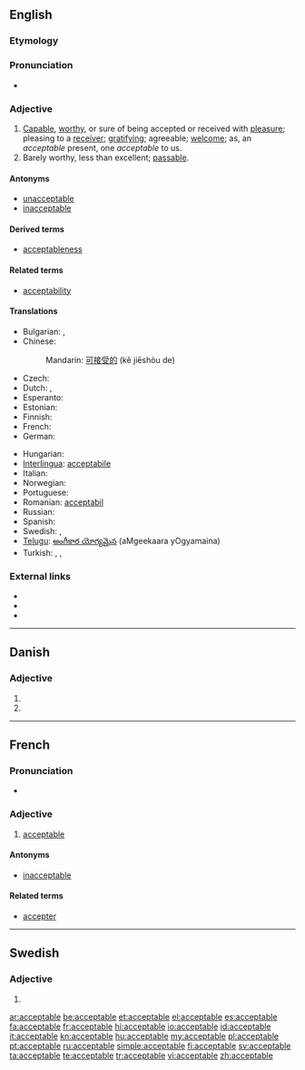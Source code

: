 ==English==

===Etymology===
{{suffix|accept|able}}

===Pronunciation===
* {{audio|en-us-acceptable.ogg|Audio (US)}}

===Adjective===
{{en-adj}}

# [[capable|Capable]], [[worthy]], or sure of being accepted or received with [[pleasure]]; pleasing to a [[receiver]]; [[gratifying]]; agreeable; [[welcome]]; as, an ''acceptable'' present, one ''acceptable'' to us.
# Barely worthy, less than excellent; [[passable]].

====Antonyms====
* [[unacceptable]]
* [[inacceptable]]

====Derived terms====
* [[acceptableness]]

====Related terms====
* [[acceptability]]

====Translations====
{{trans-top|capable, worthy or sure of being accepted}}
* Bulgarian: {{t|bg|приемлив}},  {{t|bg|допустим}}
* Chinese:
*: Mandarin: [[可]][[接受]][[的]] (kě jiēshòu de)
* Czech: {{t-|cs|přijatelný|m}}
* Dutch: {{t+|nl|aanvaardbaar}}, {{t+|nl|acceptabel}}
* Esperanto: {{t|eo|akceptebla}}
* Estonian: {{t-|et|vastuvõetav}}
* Finnish: {{t-|fi|hyväksyttävä}}
* French: {{t+|fr|acceptable}}
* German: {{t+|de|annehmbar}}
{{trans-mid}}
* Hungarian: {{t+|hu|elfogadható}}
* [[Interlingua]]: [[acceptabile]]
* Italian: {{t+|it|accettabile}}
* Norwegian: {{t|no|antakelig}}
* Portuguese: {{t+|pt|aceitável}}
* Romanian: [[acceptabil]]
* Russian: {{t|ru|приемлемый|tr=prijémlemyj}}
* Spanish: {{t-|es|aceptable}}
* Swedish: {{t|sv|acceptabel}}, {{t|sv|godtagbar}}
* [[Telugu]]: [[అంగీకార యోగ్యమైన]] (aMgeekaara yOgyamaina)
* Turkish: {{t|tr|kabul edilebilir}}, {{t+|tr|uygun}}, {{t|tr|makbul}}
{{trans-bottom}}

===External links===
* {{R:Webster 1913}}
* {{R:Century 1911}}
* {{R:OneLook}}

----

==Danish==

===Adjective===
{{infl|da|adjective form}}

# {{form of|definite|acceptabel|lang=da}}
# {{form of|plural|acceptabel|lang=da}}

----

==French==

===Pronunciation===
* {{audio|Fr-acceptable.ogg|Audio}}

===Adjective===
{{fr-adj-mf}}

# [[acceptable#English|acceptable]]

====Antonyms====
* [[inacceptable#French|inacceptable]]

====Related terms====
* [[accepter#French|accepter]]

----

==Swedish==

===Adjective===
{{infl|sv|adjective form}}

# {{sv-adj-form-abs-def-m|acceptabel}}

[[ar:acceptable]]
[[be:acceptable]]
[[et:acceptable]]
[[el:acceptable]]
[[es:acceptable]]
[[fa:acceptable]]
[[fr:acceptable]]
[[hi:acceptable]]
[[io:acceptable]]
[[id:acceptable]]
[[it:acceptable]]
[[kn:acceptable]]
[[hu:acceptable]]
[[my:acceptable]]
[[pl:acceptable]]
[[pt:acceptable]]
[[ru:acceptable]]
[[simple:acceptable]]
[[fi:acceptable]]
[[sv:acceptable]]
[[ta:acceptable]]
[[te:acceptable]]
[[tr:acceptable]]
[[vi:acceptable]]
[[zh:acceptable]]